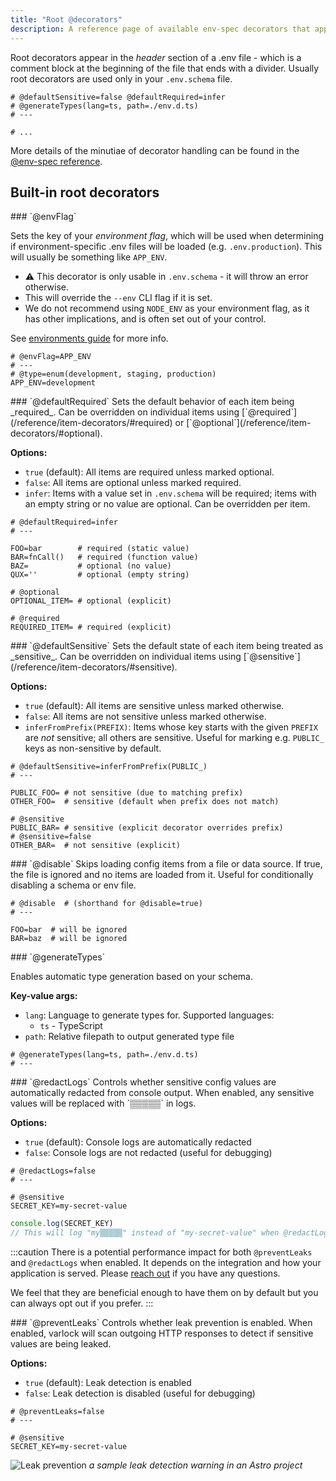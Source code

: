 ```yaml
---
title: "Root @decorators"
description: A reference page of available env-spec decorators that apply to the schema itself, rather than individual items
---
```


Root decorators appear in the _header_ section of a .env file - which is a comment block at the beginning of the file that ends with a divider. Usually root decorators are used only in your `.env.schema` file.


```env-spec title=".env.schema"
# @defaultSensitive=false @defaultRequired=infer
# @generateTypes(lang=ts, path=./env.d.ts)
# ---

# ...
```


More details of the minutiae of decorator handling can be found in the [@env-spec reference](/env-spec/reference/#comments-and-decorators).

## Built-in root decorators

<div class="reference-docs">

<div>
### `@envFlag`

Sets the key of your _environment flag_, which will be used when determining if environment-specific .env files will be loaded (e.g. `.env.production`).
This will usually be something like `APP_ENV`.

- ⚠️ This decorator is only usable in `.env.schema` - it will throw an error otherwise.
- This will override the `--env` CLI flag if it is set.
- We do not recommend using `NODE_ENV` as your environment flag, as it has other implications, and is often set out of your control.

See [environments guide](/guides/environments) for more info.

```env-spec
# @envFlag=APP_ENV
# ---
# @type=enum(development, staging, production)
APP_ENV=development
```
</div>

<div>
### `@defaultRequired`
Sets the default behavior of each item being _required_. Can be overridden on individual items using [`@required`](/reference/item-decorators/#required) or [`@optional`](/reference/item-decorators/#optional).

**Options:**
- `true` (default): All items are required unless marked optional.
- `false`: All items are optional unless marked required.
- `infer`: Items with a value set in `.env.schema` will be required; items with an empty string or no value are optional. Can be overridden per item.

```env-spec
# @defaultRequired=infer
# ---

FOO=bar        # required (static value)
BAR=fnCall()   # required (function value)
BAZ=           # optional (no value)
QUX=''         # optional (empty string)

# @optional
OPTIONAL_ITEM= # optional (explicit)

# @required
REQUIRED_ITEM= # required (explicit)
```
</div>

<div>
### `@defaultSensitive`
Sets the default state of each item being treated as _sensitive_. Can be overridden on individual items using [`@sensitive`](/reference/item-decorators/#sensitive).

**Options:**
- `true` (default): All items are sensitive unless marked otherwise.
- `false`: All items are not sensitive unless marked otherwise.
- `inferFromPrefix(PREFIX)`: Items whose key starts with the given `PREFIX` are _not_ sensitive; all others are sensitive. Useful for marking e.g. `PUBLIC_` keys as non-sensitive by default.

```env-spec
# @defaultSensitive=inferFromPrefix(PUBLIC_)
# ---

PUBLIC_FOO= # not sensitive (due to matching prefix)
OTHER_FOO=  # sensitive (default when prefix does not match)

# @sensitive
PUBLIC_BAR= # sensitive (explicit decorator overrides prefix)
# @sensitive=false
OTHER_BAR=  # not sensitive (explicit)
```
</div>

<div>
### `@disable`
Skips loading config items from a file or data source. If true, the file is ignored and no items are loaded from it. Useful for conditionally disabling a schema or env file.

```env-spec
# @disable  # (shorthand for @disable=true)
# ---

FOO=bar  # will be ignored
BAR=baz  # will be ignored

```
</div>

<div>
### `@generateTypes`

Enables automatic type generation based on your schema.

**Key-value args:**
- `lang`: Language to generate types for. Supported languages:
  - `ts` - TypeScript
- `path`: Relative filepath to output generated type file


```env-spec
# @generateTypes(lang=ts, path=./env.d.ts)
# ---
```
</div>

<div>
### `@redactLogs`
Controls whether sensitive config values are automatically redacted from console output. When enabled, any sensitive values will be replaced with `▒▒▒▒▒` in logs.

**Options:**
- `true` (default): Console logs are automatically redacted
- `false`: Console logs are not redacted (useful for debugging)

```env-spec
# @redactLogs=false
# ---

# @sensitive
SECRET_KEY=my-secret-value
```

```js
console.log(SECRET_KEY)
// This will log "my▒▒▒▒▒" instead of "my-secret-value" when @redactLogs=true
```

</div>

:::caution
There is a potential performance impact for both `@preventLeaks` and `@redactLogs` when enabled. It depends on the integration and how your application is served. Please [reach out](https://chat.dmno.dev) if you have any questions.

We feel that they are beneficial enough to have them on by default but you can always opt out if you prefer.
:::

<div>
### `@preventLeaks`
Controls whether leak prevention is enabled. When enabled, varlock will scan outgoing HTTP responses to detect if sensitive values are being leaked.

**Options:**
- `true` (default): Leak detection is enabled
- `false`: Leak detection is disabled (useful for debugging)

```env-spec
# @preventLeaks=false
# ---

# @sensitive
SECRET_KEY=my-secret-value
```

![Leak prevention](../../../assets/demo-images/leak.png)
_a sample leak detection warning in an Astro project_

</div>

</div>
